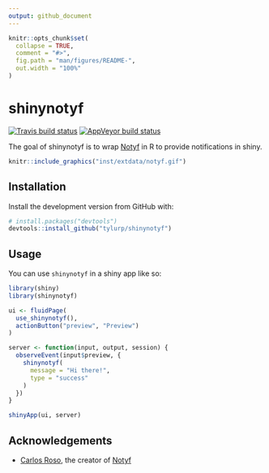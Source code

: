```yaml
---
output: github_document
---
```


<!-- README.md is generated from README.Rmd. Please edit that file -->

```r
knitr::opts_chunk$set(
  collapse = TRUE,
  comment = "#>",
  fig.path = "man/figures/README-",
  out.width = "100%"
)
```

# shinynotyf

<!-- badges: start -->
[![Travis build status](https://travis-ci.org/tyluRp/shinynotyf.svg?branch=master)](https://travis-ci.org/tyluRp/shinynotyf)
[![AppVeyor build status](https://ci.appveyor.com/api/projects/status/github/tyluRp/shinynotyf?branch=master&svg=true)](https://ci.appveyor.com/project/tyluRp/shinynotyf)
<!-- badges: end -->

The goal of shinynotyf is to wrap [Notyf](https://github.com/caroso1222/notyf) in R to provide notifications in shiny.

```r
knitr::include_graphics("inst/extdata/notyf.gif")
```


## Installation

Install the development version from GitHub with:

``` r
# install.packages("devtools")
devtools::install_github("tylurp/shinynotyf")
```

## Usage

You can use `shinynotyf` in a shiny app like so:

```r
library(shiny)
library(shinynotyf)

ui <- fluidPage(
  use_shinynotyf(),
  actionButton("preview", "Preview")
)

server <- function(input, output, session) {
  observeEvent(input$preview, {
    shinynotyf(
      message = "Hi there!",
      type = "success"
    )
  })
}

shinyApp(ui, server)
```

## Acknowledgements

* [Carlos Roso](https://github.com/caroso1222), the creator of [Notyf](https://github.com/caroso1222/notyf)
